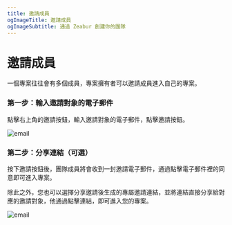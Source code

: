 ```yaml
---
title: 邀請成員
ogImageTitle: 邀請成員
ogImageSubtitle: 通過 Zeabur 創建你的團隊
---
```


# 邀請成員

一個專案往往會有多個成員，專案擁有者可以邀請成員進入自己的專案。

### 第一步：輸入邀請對象的電子郵件

點擊右上角的邀請按鈕，輸入邀請對象的電子郵件，點擊邀請按鈕。

![email](/manage/invite/email.png)

### 第二步：分享連結（可選）

按下邀請按鈕後，團隊成員將會收到一封邀請電子郵件，通過點擊電子郵件裡的同意即可進入專案。

除此之外，您也可以選擇分享邀請後生成的專屬邀請連結，並將連結直接分享給對應的邀請對象，他通過點擊連結，即可進入您的專案。

![email](/manage/invite/success.png)


